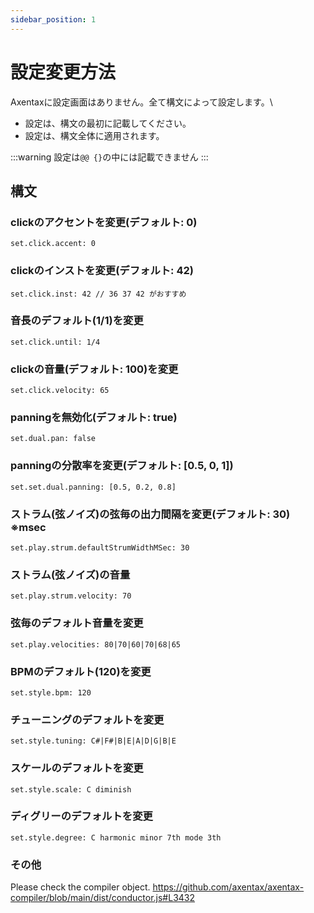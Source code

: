 ```yaml
---
sidebar_position: 1
---
```


# 設定変更方法

Axentaxに設定画面はありません。全て構文によって設定します。\
- 設定は、構文の最初に記載してください。
- 設定は、構文全体に適用されます。

:::warning 設定は`@@ {}`の中には記載できません
:::


## 構文

### clickのアクセントを変更(デフォルト: 0)

```
set.click.accent: 0
```

### clickのインストを変更(デフォルト: 42)

```
set.click.inst: 42 // 36 37 42 がおすすめ
```

### 音長のデフォルト(1/1)を変更

```
set.click.until: 1/4
```

### clickの音量(デフォルト: 100)を変更

```
set.click.velocity: 65
```

### panningを無効化(デフォルト: true)

```
set.dual.pan: false
```


### panningの分散率を変更(デフォルト: [0.5, 0, 1])

```
set.set.dual.panning: [0.5, 0.2, 0.8]
```

### ストラム(弦ノイズ)の弦毎の出力間隔を変更(デフォルト: 30) ※msec

```
set.play.strum.defaultStrumWidthMSec: 30
```

### ストラム(弦ノイズ)の音量

```
set.play.strum.velocity: 70
```

### 弦毎のデフォルト音量を変更

```
set.play.velocities: 80|70|60|70|68|65
```

### BPMのデフォルト(120)を変更

```
set.style.bpm: 120
```

### チューニングのデフォルトを変更

```
set.style.tuning: C#|F#|B|E|A|D|G|B|E
```

### スケールのデフォルトを変更

```
set.style.scale: C diminish
```

### ディグリーのデフォルトを変更

```
set.style.degree: C harmonic minor 7th mode 3th
```

### その他

Please check the compiler object.
https://github.com/axentax/axentax-compiler/blob/main/dist/conductor.js#L3432
